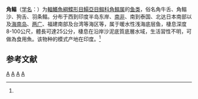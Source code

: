 {{Speciesbox 
| taxon =  Aesopia cornuta
| status = NE
| status_system = IUCN3.1
| image =Aecor_u0.png
| authority = (Kaup, 1858)<ref name='id8710'>{{cite web| url =http://www.bioinfo.cn/db05/BjdwSpecies.php?action=view&id=8710| title =角鳎| work =《中国动物物种编目数据库》| publisher =中国科学院微生物研究所| author =中国科学院动物研究所| accessdate =2009-04-16| deadurl =yes| archiveurl =https://web.archive.org/web/20160305065702/http://www.bioinfo.cn/db05/BjdwSpecies.php?action=view&id=8710| archivedate =2016-03-05}}</ref>
| synonyms = *''Coryphaesopia cornuta, Kaup, 1858''
*''Synaptura cornuta, Kaup, 1858''
*''Coryphaesopia cornuta barnardi, Chabanaud, 1934''
}}

'''角鳎'''（[[学名|学名]]：{{lang|la|''Aesopia cornuta''}}）为[[輻鰭魚綱|輻鰭魚綱]][[鰈形目|鰈形目]][[鰨亞目|鰨亞目]][[鳎科|鳎科]][[角鳎属|角鳎属]]的[[鱼类|鱼类]]，俗名角牛舌、角鳎沙、狗舌、羽条鳎。分布于西到印度半岛东岸、[[南非|南非]]、南到泰国、北达日本南部以及[[海南岛|海南岛]]、[[两广|两广]]、福建南部及台湾等海区等，属于暖水性浅海底层鱼，棲息深度8-100公尺，體長可達25公分，棲息在沿岸沙泥底質底層水域，生活習性不明，可做為食用魚。该物种的模式产地在印度。<ref name='id8710'/>

== 参考文献 ==
{{reflist}}

{{Wikispecies|Aesopia cornuta}}
{{Taxonbar|from=Q508757}}

[[Category:食用魚|A]]
[[Category:鰨科|A]]
[[Category:單種屬魚類|A]]
[[Category:1858年描述的魚類|A]]

{{鰈形目小作品}}